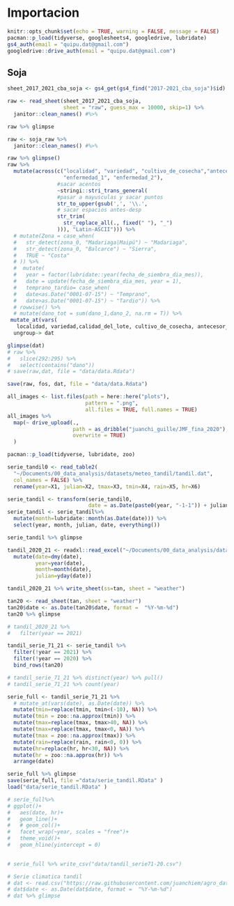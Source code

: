 # Importacion {#import}


```r
knitr::opts_chunk$set(echo = TRUE, warning = FALSE, message = FALSE)
pacman::p_load(tidyverse, googlesheets4, googledrive, lubridate)
gs4_auth(email = "quipu.dat@gmail.com")
googledrive::drive_auth(email = "quipu.dat@gmail.com")
```

## Soja

```r
sheet_2017_2021_cba_soja <- gs4_get(gs4_find("2017-2021_cba_soja")$id)

raw <- read_sheet(sheet_2017_2021_cba_soja, 
                  sheet = "raw", guess_max = 10000, skip=1) %>% 
  janitor::clean_names() #%>% 

raw %>% glimpse
```

```r
raw <- soja_raw %>%
  janitor::clean_names() #%>% 
```


```r
raw %>% glimpse()
raw %>% 
  mutate(across(c("localidad", "variedad", "cultivo_de_cosecha","antecesor_estival","fungicida1", "fungicida2", 
                  "enfermedad_1", "enfermedad_2"), 
                #sacar acentos
                ~stringi::stri_trans_general(
                #pasar a mayusculas y sacar puntos
                str_to_upper(gsub(',', '\\.', 
                # sacar espacios antes-desp
                str_trim(
                  str_replace_all(., fixed(" "), "_")
                ))), "Latin-ASCII"))) %>% 
  # mutate(Zona = case_when(
  #   str_detect(zona_0, "Madariaga|Maipú") ~ "Madariaga", 
  #   str_detect(zona_0, "Balcarce") ~ "Sierra", 
  #   TRUE ~ "Costa"
  # )) %>%  
  #  mutate(
  #   year = factor(lubridate::year(fecha_de_siembra_dia_mes)),     
  #   date = update(fecha_de_siembra_dia_mes, year = 1), 
  #   temprano_tardio= case_when(
  #   date<as.Date("0001-07-15") ~ "Temprano", 
  #   date>as.Date("0001-07-15") ~ "Tardio")) %>% 
  # rowwise() %>%
  # mutate(dano_tot = sum(dano_1,dano_2, na.rm = T)) %>% 
 mutate_at(vars(
   localidad, variedad,calidad_del_lote, cultivo_de_cosecha, antecesor_estival,fungicida1, fungicida2, enfermedad_1, enfermedad_2), as.factor) %>% 
  ungroup-> dat  

glimpse(dat)
# raw %>% 
#   slice(292:295) %>% 
#   select(contains("dano"))
# save(raw,dat, file = "data/data.Rdata")
```


```r
save(raw, fos, dat, file = "data/data.Rdata")
```

```r
all_images <- list.files(path = here::here("plots"), 
                         pattern = ".png", 
                         all.files = TRUE, full.names = TRUE)
all_images %>% 
  map(~ drive_upload(.,
                     path = as_dribble("juanchi_guille/JMF_fina_2020"),
                     overwrite = TRUE)
  )
```

```r
pacman::p_load(tidyverse, lubridate, zoo)

serie_tandil0 <- read_table2(
  "~/Documents/00_data_analysis/datasets/meteo_tandil/tandil.dat", 
  col_names = FALSE) %>% 
  rename(year=X1, julian=X2, tmax=X3, tmin=X4, rain=X5, hr=X6)   

serie_tandil <- transform(serie_tandil0, 
                          date = as.Date(paste0(year, "-1-1")) + julian - 1)   
serie_tandil <- serie_tandil%>% 
  mutate(month=lubridate::month(as.Date(date))) %>% 
  select(year, month, julian, date, everything())

serie_tandil %>% glimpse

tandil_2020_21 <- readxl::read_excel("~/Documents/00_data_analysis/datasets/meteo_tandil/TANDIL 2020 21.xlsx") %>% rename(date=Fecha, tmax="T.Max.", tmin="T.Min.", rain=Pp, hr=Humedad)   %>%
  mutate(date=dmy(date),
         year=year(date),
         month=month(date),
         julian=yday(date))

tandil_2020_21 %>% write_sheet(ss=tan, sheet = "weather")

tan20 <- read_sheet(tan, sheet = "weather") 
tan20$date <- as.Date(tan20$date, format =  "%Y-%m-%d")
tan20 %>% glimpse

# tandil_2020_21 %>% 
#   filter(year == 2021)

tandil_serie_71_21 <- serie_tandil %>% 
  filter(!year == 2021) %>% 
  filter(!year == 2020) %>% 
  bind_rows(tan20)  

# tandil_serie_71_21 %>% distinct(year) %>% pull()
# tandil_serie_71_21 %>% count(year)

serie_full <- tandil_serie_71_21 %>%  
  # mutate_at(vars(date), as.Date(date)) %>%
  mutate(tmin=replace(tmin, tmin<(-10), NA)) %>% 
  mutate(tmin = zoo::na.approx(tmin)) %>% 
  mutate(tmax=replace(tmax, tmax>40, NA)) %>% 
  mutate(tmax=replace(tmax, tmax<0, NA)) %>% 
  mutate(tmax = zoo::na.approx(tmax)) %>% 
  mutate(rain=replace(rain, rain<0, 0)) %>% 
  mutate(hr=replace(hr, hr<30, NA)) %>% 
  mutate(hr = zoo::na.approx(hr)) %>% 
  arrange(date)  

serie_full %>% glimpse
save(serie_full, file ="data/serie_tandil.RData" )
load("data/serie_tandil.RData" )

# serie_full%>%
# ggplot()+
#   aes(date, hr)+
#   geom_line()+
#   # geom_col()+
#   facet_wrap(~year, scales = "free")+
#   theme_void()+
#   geom_hline(yintercept = 0)
  

# serie_full %>% write_csv("data/tandil_serie71-20.csv")

# Serie climatica tandil 
# dat <- read.csv("https://raw.githubusercontent.com/juanchiem/agro_data/master/tandil_serie71-20.csv", sep = ",")
# dat$date <- as.Date(dat$date, format =  "%Y-%m-%d")
# dat %>% glimpse


```

